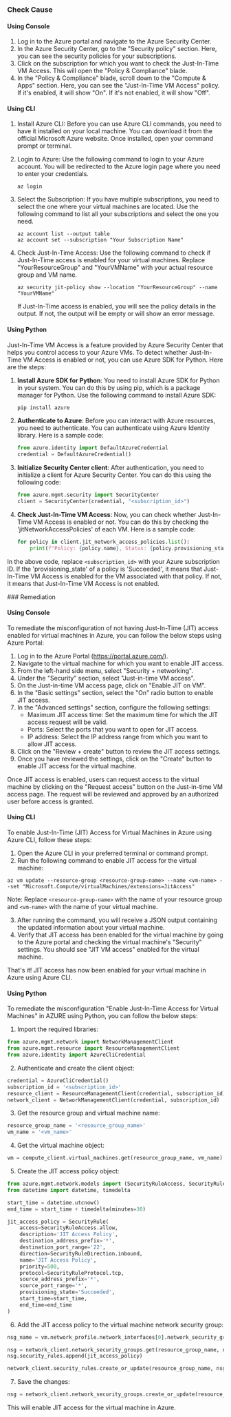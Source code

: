 

<Tabs><Tab title='Cause'>
### Check Cause

#### Using Console

1. Log in to the Azure portal and navigate to the Azure Security Center.
2. In the Azure Security Center, go to the "Security policy" section. Here, you can see the security policies for your subscriptions.
3. Click on the subscription for which you want to check the Just-In-Time VM Access. This will open the "Policy & Compliance" blade.
4. In the "Policy & Compliance" blade, scroll down to the "Compute & Apps" section. Here, you can see the "Just-In-Time VM Access" policy. If it's enabled, it will show "On". If it's not enabled, it will show "Off".

#### Using CLI

1. Install Azure CLI: Before you can use Azure CLI commands, you need to have it installed on your local machine. You can download it from the official Microsoft Azure website. Once installed, open your command prompt or terminal.

2. Login to Azure: Use the following command to login to your Azure account. You will be redirected to the Azure login page where you need to enter your credentials.
   ```
   az login
   ```
3. Select the Subscription: If you have multiple subscriptions, you need to select the one where your virtual machines are located. Use the following command to list all your subscriptions and select the one you need.
   ```
   az account list --output table
   az account set --subscription "Your Subscription Name"
   ```
4. Check Just-In-Time Access: Use the following command to check if Just-In-Time access is enabled for your virtual machines. Replace "YourResourceGroup" and "YourVMName" with your actual resource group and VM name.
   ```
   az security jit-policy show --location "YourResourceGroup" --name "YourVMName"
   ```
   If Just-In-Time access is enabled, you will see the policy details in the output. If not, the output will be empty or will show an error message.

#### Using Python

Just-In-Time VM Access is a feature provided by Azure Security Center that helps you control access to your Azure VMs. To detect whether Just-In-Time VM Access is enabled or not, you can use Azure SDK for Python. Here are the steps:

1. **Install Azure SDK for Python**: You need to install Azure SDK for Python in your system. You can do this by using pip, which is a package manager for Python. Use the following command to install Azure SDK:

   ```python
   pip install azure
   ```

2. **Authenticate to Azure**: Before you can interact with Azure resources, you need to authenticate. You can authenticate using Azure Identity library. Here is a sample code:

   ```python
   from azure.identity import DefaultAzureCredential
   credential = DefaultAzureCredential()
   ```

3. **Initialize Security Center client**: After authentication, you need to initialize a client for Azure Security Center. You can do this using the following code:

   ```python
   from azure.mgmt.security import SecurityCenter
   client = SecurityCenter(credential, "<subscription_id>")
   ```

4. **Check Just-In-Time VM Access**: Now, you can check whether Just-In-Time VM Access is enabled or not. You can do this by checking the 'jitNetworkAccessPolicies' of each VM. Here is a sample code:

   ```python
   for policy in client.jit_network_access_policies.list():
       print(f"Policy: {policy.name}, Status: {policy.provisioning_state}")
   ```

In the above code, replace `<subscription_id>` with your Azure subscription ID. If the 'provisioning_state' of a policy is 'Succeeded', it means that Just-In-Time VM Access is enabled for the VM associated with that policy. If not, it means that Just-In-Time VM Access is not enabled.

</Tab>

<Tab title='Remediation'>
### Remediation

#### Using Console

To remediate the misconfiguration of not having Just-In-Time (JIT) access enabled for virtual machines in Azure, you can follow the below steps using Azure Portal:

1. Log in to the Azure Portal (https://portal.azure.com/).
2. Navigate to the virtual machine for which you want to enable JIT access.
3. From the left-hand side menu, select "Security + networking".
4. Under the "Security" section, select "Just-in-time VM access".
5. On the Just-in-time VM access page, click on "Enable JIT on VM".
6. In the "Basic settings" section, select the "On" radio button to enable JIT access.
7. In the "Advanced settings" section, configure the following settings:
   - Maximum JIT access time: Set the maximum time for which the JIT access request will be valid.
   - Ports: Select the ports that you want to open for JIT access.
   - IP address: Select the IP address range from which you want to allow JIT access.
8. Click on the "Review + create" button to review the JIT access settings.
9. Once you have reviewed the settings, click on the "Create" button to enable JIT access for the virtual machine.

Once JIT access is enabled, users can request access to the virtual machine by clicking on the "Request access" button on the Just-in-time VM access page. The request will be reviewed and approved by an authorized user before access is granted.

#### Using CLI

To enable Just-In-Time (JIT) Access for Virtual Machines in Azure using Azure CLI, follow these steps:

1. Open the Azure CLI in your preferred terminal or command prompt.
2. Run the following command to enable JIT access for the virtual machine:

```
az vm update --resource-group <resource-group-name> --name <vm-name> --set "Microsoft.Compute/virtualMachines/extensions=JitAccess"
```

Note: Replace `<resource-group-name>` with the name of your resource group and `<vm-name>` with the name of your virtual machine.

3. After running the command, you will receive a JSON output containing the updated information about your virtual machine.
4. Verify that JIT access has been enabled for the virtual machine by going to the Azure portal and checking the virtual machine's "Security" settings. You should see "JIT VM access" enabled for the virtual machine.

That's it! JIT access has now been enabled for your virtual machine in Azure using Azure CLI.

#### Using Python

To remediate the misconfiguration "Enable Just-In-Time Access for Virtual Machines" in AZURE using Python, you can follow the below steps:

1. Import the required libraries:

```python
from azure.mgmt.network import NetworkManagementClient
from azure.mgmt.resource import ResourceManagementClient
from azure.identity import AzureCliCredential
```

2. Authenticate and create the client object:

```python
credential = AzureCliCredential()
subscription_id = '<subscription_id>'
resource_client = ResourceManagementClient(credential, subscription_id)
network_client = NetworkManagementClient(credential, subscription_id)
```

3. Get the resource group and virtual machine name:

```python
resource_group_name = '<resource_group_name>'
vm_name = '<vm_name>'
```

4. Get the virtual machine object:

```python
vm = compute_client.virtual_machines.get(resource_group_name, vm_name)
```

5. Create the JIT access policy object:

```python
from azure.mgmt.network.models import (SecurityRuleAccess, SecurityRuleDirection, SecurityRuleProtocol, SecurityRule)
from datetime import datetime, timedelta

start_time = datetime.utcnow()
end_time = start_time + timedelta(minutes=30)

jit_access_policy = SecurityRule(
    access=SecurityRuleAccess.allow,
    description='JIT Access Policy',
    destination_address_prefix='*',
    destination_port_range='22',
    direction=SecurityRuleDirection.inbound,
    name='JIT Access Policy',
    priority=500,
    protocol=SecurityRuleProtocol.tcp,
    source_address_prefix='*',
    source_port_range='*',
    provisioning_state='Succeeded',
    start_time=start_time,
    end_time=end_time
)
```

6. Add the JIT access policy to the virtual machine network security group:

```python
nsg_name = vm.network_profile.network_interfaces[0].network_security_group.id.split('/')[-1]

nsg = network_client.network_security_groups.get(resource_group_name, nsg_name)
nsg.security_rules.append(jit_access_policy)

network_client.security_rules.create_or_update(resource_group_name, nsg_name, jit_access_policy.name, jit_access_policy)
```

7. Save the changes:

```python
nsg = network_client.network_security_groups.create_or_update(resource_group_name, nsg_name, nsg)
```

This will enable JIT access for the virtual machine in Azure.


</Tab>
</Tabs>